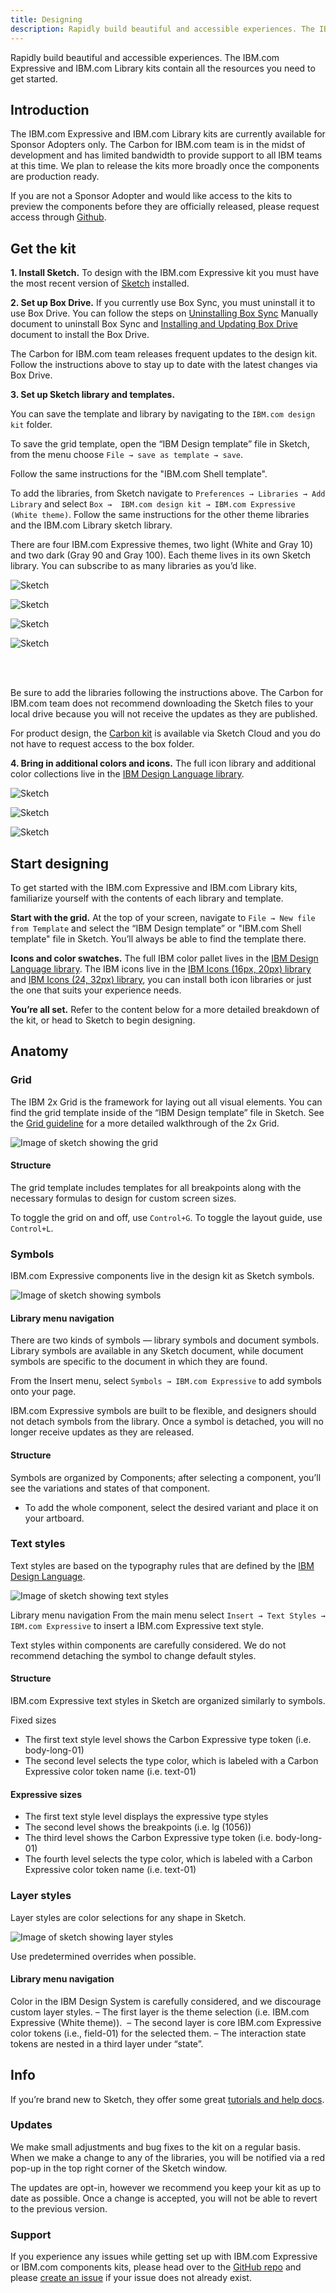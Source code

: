 ```yaml
---
title: Designing
description: Rapidly build beautiful and accessible experiences. The IBM.com Expressive and IBM.com Library kits contain all the resources you need to get started.
---
```


<PageDescription>

Rapidly build beautiful and accessible experiences. The IBM.com Expressive and IBM.com Library kits contain all the resources you need to get started.

</PageDescription>

## Introduction
The IBM.com Expressive and IBM.com Library kits are currently available for Sponsor Adopters only. The Carbon for IBM.com team is in the midst of development and has limited bandwidth to provide support to all IBM teams at this time. We plan to release the kits more broadly once the components are production ready. 

If you are not a Sponsor Adopter and would like access to the kits to preview the components before they are officially released, please request access through [Github]().


## Get the kit

**1. Install Sketch.**
To design with the IBM.com Expressive kit you must have the most recent version of [Sketch](https://www.sketch.com) installed.

**2. Set up Box Drive.**
If you currently use Box Sync, you must uninstall it to use Box Drive. You can follow the steps on [Uninstalling Box Sync](https://community.box.com/t5/Using-Box-Sync/Uninstalling-Box-Sync-Manually/ta-p/51105?advanced=false&collapse_discussion=true&filter=location&location=category:English&q=unintall%20box%20sync&search_type=thread) Manually document to uninstall Box Sync and [Installing and Updating Box Drive](https://community.box.com/t5/Getting-Started-with-Box-Drive/Installing-and-Updating-Box-Drive/ta-p/37450) document to install the Box Drive.

The Carbon for IBM.com team releases frequent updates to the design kit. Follow the instructions above to stay up to date with the latest changes via Box Drive.

**3. Set up Sketch library and templates.** 

You can save the template and library by navigating to the `IBM.com design kit` folder.

To save the grid template, open the “IBM Design template” file in Sketch, from the menu choose `File → save as template → save`.

Follow the same instructions for the "IBM.com Shell template".

To add the libraries, from Sketch navigate to `Preferences → Libraries → Add Library` and select `Box →  IBM.com design kit → IBM.com Expressive (White theme)`.
Follow the same instructions for the other theme libraries and the IBM.com Library sketch library.

There are four IBM.com Expressive themes, two light (White and Gray 10) and two dark (Gray 90 and Gray 100). Each theme lives in its own Sketch library. You can subscribe to as many libraries as you’d like.

<Row className="resource-card-group">
  <Column colMd={4} colLg={4} noGutterSm>
    <ResourceCard
      subTitle="White theme"
      href="#"
    >

![Sketch](./../../images/icon/sketch-symbol.svg)
      
</ResourceCard>
  </Column>
  
  <Column colMd={4} colLg={4} noGutterSm>
    <ResourceCard
      subTitle="Gray 10 theme
(coming soon)"
      disabled             
      href="#"
    >

![Sketch](./../../images/icon/sketch-symbol.svg)
      
</ResourceCard>
  </Column>
 <Column colMd={4} colLg={4} noGutterSm>
    <ResourceCard
      subTitle="Gray 90 theme"
      href="#"
    >

![Sketch](./../../images/icon/sketch-symbol.svg)
      
</ResourceCard>
  </Column>
  <Column colMd={4} colLg={4} noGutterSm>
    <ResourceCard
      subTitle="Gray 100 theme
(coming soon)"
      disabled             
      href="#"
    >

![Sketch](./../../images/icon/sketch-symbol.svg)

</ResourceCard>
  </Column>
</Row>

<br/>
<br/>

Be sure to add the libraries following the instructions above. The Carbon for IBM.com team does not recommend downloading the Sketch files to your local drive because you will not receive the updates as they are published.

For product design, the [Carbon kit](#) is available via Sketch Cloud and you do not have to request access to the box folder.

**4. Bring in additional colors and icons.**
The full icon library and additional color collections live in the [IBM Design Language library](https://www.ibm.com/design/language/).

<Row className="resource-card-group">
  <Column colMd={4} colLg={4} noGutterSm>
    <ResourceCard
      subTitle="IBM Design language library"
      href="http://sketch//add-library/cloud/nwqmk"
    >

![Sketch](./../../images/icon/bee_icon.svg)
      
</ResourceCard>
  </Column>
  
   <Column colMd={4} colLg={4} noGutterSm>
    <ResourceCard
      subTitle="IBM Icons (16px, 20px) library"
      href="http://sketch//add-library/cloud/KW2yr"
    >

![Sketch](./../../images/icon/bee_icon.svg)
      
</ResourceCard>
  </Column>
  
   <Column colMd={4} colLg={4} noGutterSm>
    <ResourceCard
      subTitle="IBM Icons (16px, 20px) library"
      href="http://sketch//add-library/cloud/2bwkM"
    >

![Sketch](./../../images/icon/bee_icon.svg)
      
</ResourceCard>
  </Column>
  

</Row>


## Start designing
To get started with the IBM.com Expressive and IBM.com Library kits, familiarize yourself with the contents of each library and template.


**Start with the grid.** At the top of your screen, navigate to `File → New file from Template` and select the “IBM Design template” or "IBM.com Shell template" file in Sketch. You’ll always be able to find the template there.

**Icons and color swatches.** The full IBM color pallet lives in the [IBM Design Language library](http://sketch//add-library/cloud/nwqmk). The IBM icons live in the [IBM Icons (16px, 20px) library](http://sketch//add-library/cloud/KW2yr) and [IBM Icons (24, 32px) library](http://sketch//add-library/cloud/2bwkM), you can install both icon libraries or just the one that suits your experience needs.

**You’re all set.** Refer to the content below for a more detailed breakdown of the kit, or head to Sketch to begin designing.

## Anatomy

### Grid

The IBM 2x Grid is the framework for laying out all visual elements. You can find the grid template inside of the “IBM Design template” file in Sketch. See the [Grid guideline](https://www.carbondesignsystem.com/guidelines/2x-grid/implementation) for a more detailed walkthrough of the 2x Grid.

![Image of sketch showing the grid](../../images/get-started/Designing_Grid_Sketch.jpg)

#### Structure 
The grid template includes templates for all breakpoints along with the necessary formulas to design for custom screen sizes.

To toggle the grid on and off, use `Control+G`. To toggle the layout guide, use `Control+L`.

### Symbols

IBM.com Expressive components live in the design kit as Sketch symbols.

![Image of sketch showing symbols](../../images/get-started/Designing_Symbols_Sketch.jpg)

#### Library menu navigation 
There are two kinds of symbols — library symbols and document symbols. Library symbols are available in any Sketch document, while document symbols are specific to the document in which they are found.

From the Insert menu, select `Symbols → IBM.com Expressive` to add symbols onto your page.

IBM.com Expressive symbols are built to be flexible, and designers should not detach symbols from the library. Once a symbol is detached, you will no longer receive updates as they are released.

#### Structure 
Symbols are organized by Components; after selecting a component, you’ll see the variations and states of that component.

* To add the whole component, select the desired variant and place it on your artboard.

### Text styles
Text styles are based on the typography rules that are defined by the [IBM Design Language](https://www.ibm.com/design/language/).

![Image of sketch showing text styles](../../images/get-started/Designing_TextStyles_Sketch.jpg)

Library menu navigation From the main menu select `Insert → Text Styles → IBM.com Expressive` to insert a IBM.com Expressive text style.

Text styles within components are carefully considered. We do not recommend detaching the symbol to change default styles.

#### Structure 

IBM.com Expressive text styles in Sketch are organized similarly to symbols.

Fixed sizes
* The first text style level shows the Carbon Expressive type token (i.e. body-long-01)
* The second level selects the type color, which is labeled with a Carbon Expressive color token name (i.e. text-01)

#### Expressive sizes

* The first text style level displays the expressive type styles
* The second level shows the breakpoints (i.e. lg (1056))
* The third level shows the Carbon Expressive type token (i.e. body-long-01)
* The fourth level selects the type color, which is labeled with a Carbon Expressive color token name (i.e. text-01)


### Layer styles
Layer styles are color selections for any shape in Sketch.

![Image of sketch showing layer styles](../../images/get-started/Designing_LayersStyles_Sketch.jpg)

Use predetermined overrides when possible. 

#### Library menu navigation 

Color in the IBM Design System is carefully considered, and we discourage custom layer styles.
– The first layer is the theme selection (i.e. IBM.com Expressive (White theme)). 
– The second layer is core IBM.com Expressive color tokens (i.e., field-01) for the selected them.
– The interaction state tokens are nested in a third layer under “state”.

## Info
If you’re brand new to Sketch, they offer some great [tutorials and help docs](https://www.sketch.com/docs/).

### Updates
We make small adjustments and bug fixes to the kit on a regular basis. When we make a change to any of the libraries, you will be notified via a red pop-up in the top right corner of the Sketch window.

The updates are opt-in, however we recommend you keep your kit as up to date as possible. Once a change is accepted, you will not be able to revert to the previous version.

### Support
If you experience any issues while getting set up with IBM.com Expressive or IBM.com components kits, please head over to the [GitHub repo](https://github.com/carbon-design-system/carbon-for-ibm.com-design-kit) and please [create an issue](https://github.com/carbon-design-system/carbon-for-ibm.com-design-kit/issues/new) if your issue does not already exist.




